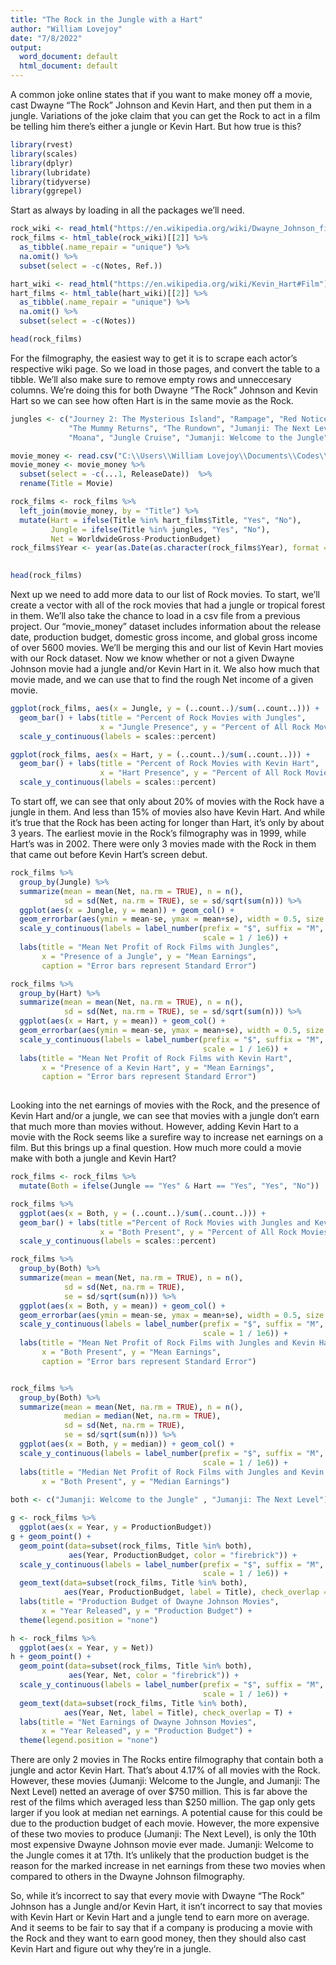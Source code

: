 ---
title: "The Rock in the Jungle with a Hart"
author: "William Lovejoy"
date: "7/8/2022"
output:
  word_document: default
  html_document: default
---

  A common joke online states that if you want to make money off a movie, cast 
Dwayne “The Rock” Johnson and Kevin Hart, and then put them in a jungle. 
Variations of the joke claim that you can get the Rock to act in a film be 
telling him there’s either a jungle or Kevin Hart. But how true is this?

```{r packages, message=FALSE, warning=FALSE}
library(rvest)
library(scales)
library(dplyr)
library(lubridate)
library(tidyverse)
library(ggrepel)
```

  Start as always by loading in all the packages we'll need.

```{r webpage}
rock_wiki <- read_html("https://en.wikipedia.org/wiki/Dwayne_Johnson_filmography")
rock_films <- html_table(rock_wiki)[[2]] %>%
  as_tibble(.name_repair = "unique") %>%
  na.omit() %>%
  subset(select = -c(Notes, Ref.))

hart_wiki <- read_html("https://en.wikipedia.org/wiki/Kevin_Hart#Film")
hart_films <- html_table(hart_wiki)[[2]] %>%
  as_tibble(.name_repair = "unique") %>%
  na.omit() %>%
  subset(select = -c(Notes))

head(rock_films)
```

  For the filmography, the easiest way to get it is to scrape each actor's
respective wiki page. So we load in those pages, and convert the table to a 
tibble. We'll also make sure to remove empty rows and unneccesary columns. We're
doing this for both Dwayne "The Rock" Johnson and Kevin Hart so we can see how
often Hart is in the same movie as the Rock.

```{r mutations, fig.width=6}
jungles <- c("Journey 2: The Mysterious Island", "Rampage", "Red Notice", 
             "The Mummy Returns", "The Rundown", "Jumanji: The Next Level",
             "Moana", "Jungle Cruise", "Jumanji: Welcome to the Jungle")

movie_money <- read.csv("C:\\Users\\William Lovejoy\\Documents\\Codes\\R\\DataScience\\movies.csv")
movie_money <- movie_money %>%
  subset(select = -c(...1, ReleaseDate))  %>%
  rename(Title = Movie)

rock_films <- rock_films %>%
  left_join(movie_money, by = "Title") %>%
  mutate(Hart = ifelse(Title %in% hart_films$Title, "Yes", "No"),
         Jungle = ifelse(Title %in% jungles, "Yes", "No"),
         Net = WorldwideGross-ProductionBudget)
rock_films$Year <- year(as.Date(as.character(rock_films$Year), format = "%Y"))
  

head(rock_films)
```

  Next up we need to add more data to our list of Rock movies. To start, we'll 
create a vector with all of the rock movies that had a jungle or tropical forest
in them. We'll also take the chance to load in a csv file from a previous 
project. Our "movie_money" dataset includes information about the release date,
production budget, domestic gross income, and global gross income of over 5600
movies. We'll be merging this and our list of Kevin Hart movies with our Rock
dataset. Now we know whether or not a given Dwayne Johnson movie had a jungle
and/or Kevin Hart in it. We also how much that movie made, and we can use that
to find the rough Net income of a given movie.

```{r Visuals1, fig.width = 6, message=FALSE, warning = FALSE}
ggplot(rock_films, aes(x = Jungle, y = (..count..)/sum(..count..))) + 
  geom_bar() + labs(title = "Percent of Rock Movies with Jungles", 
                    x = "Jungle Presence", y = "Percent of All Rock Movies") +
  scale_y_continuous(labels = scales::percent)

ggplot(rock_films, aes(x = Hart, y = (..count..)/sum(..count..))) + 
  geom_bar() + labs(title = "Percent of Rock Movies with Kevin Hart", 
                    x = "Hart Presence", y = "Percent of All Rock Movies") +
  scale_y_continuous(labels = scales::percent)
```

  To start off, we can see that only about 20% of movies with the Rock have a 
jungle in them. And less than 15% of movies also have Kevin Hart. And while it's
true that the Rock has been acting for longer than Hart, it's only by about 3
years. The earliest movie in the Rock's filmography was in 1999, while Hart's
was in 2002. There were only 3 movies made with the Rock in them that came out
before Kevin Hart's screen debut.

```{r visuals2, fig.width=6, message=FALSE, warning=FALSE}
rock_films %>%
  group_by(Jungle) %>%
  summarize(mean = mean(Net, na.rm = TRUE), n = n(), 
            sd = sd(Net, na.rm = TRUE), se = sd/sqrt(sum(n))) %>%
  ggplot(aes(x = Jungle, y = mean)) + geom_col() +
  geom_errorbar(aes(ymin = mean-se, ymax = mean+se), width = 0.5, size = 1.2) +
  scale_y_continuous(labels = label_number(prefix = "$", suffix = "M", 
                                           scale = 1 / 1e6)) +
  labs(title = "Mean Net Profit of Rock Films with Jungles",
       x = "Presence of a Jungle", y = "Mean Earnings", 
       caption = "Error bars represent Standard Error")

rock_films %>%
  group_by(Hart) %>%
  summarize(mean = mean(Net, na.rm = TRUE), n = n(), 
            sd = sd(Net, na.rm = TRUE), se = sd/sqrt(sum(n))) %>%
  ggplot(aes(x = Hart, y = mean)) + geom_col() +
  geom_errorbar(aes(ymin = mean-se, ymax = mean+se), width = 0.5, size = 1.2) +
  scale_y_continuous(labels = label_number(prefix = "$", suffix = "M", 
                                           scale = 1 / 1e6)) +
  labs(title = "Mean Net Profit of Rock Films with Kevin Hart",
       x = "Presence of a Kevin Hart", y = "Mean Earnings", 
       caption = "Error bars represent Standard Error")
  
```

  Looking into the net earnings of movies with the Rock, and the presence of 
Kevin Hart and/or a jungle, we can see that movies with a jungle don't earn that
much more than movies without. However, adding Kevin Hart to a movie with the 
Rock seems like a surefire way to increase net earnings on a film. But this 
brings up a final question. How much more could a movie make with both a jungle 
and Kevin Hart?

```{r wombocombo, fig.width=6, message=FALSE, warning = FALSE}
rock_films <- rock_films %>%
  mutate(Both = ifelse(Jungle == "Yes" & Hart == "Yes", "Yes", "No"))

rock_films %>%
  ggplot(aes(x = Both, y = (..count..)/sum(..count..))) + 
  geom_bar() + labs(title ="Percent of Rock Movies with Jungles and Kevin Hart", 
                    x = "Both Present", y = "Percent of All Rock Movies") +
  scale_y_continuous(labels = scales::percent)

rock_films %>%
  group_by(Both) %>%
  summarize(mean = mean(Net, na.rm = TRUE), n = n(),
            sd = sd(Net, na.rm = TRUE), 
            se = sd/sqrt(sum(n))) %>%
  ggplot(aes(x = Both, y = mean)) + geom_col() +
  geom_errorbar(aes(ymin = mean-se, ymax = mean+se), width = 0.5, size = 1.2) +
  scale_y_continuous(labels = label_number(prefix = "$", suffix = "M", 
                                           scale = 1 / 1e6)) +
  labs(title = "Mean Net Profit of Rock Films with Jungles and Kevin Hart",
       x = "Both Present", y = "Mean Earnings", 
       caption = "Error bars represent Standard Error")


rock_films %>%
  group_by(Both) %>%
  summarize(mean = mean(Net, na.rm = TRUE), n = n(), 
            median = median(Net, na.rm = TRUE), 
            sd = sd(Net, na.rm = TRUE), 
            se = sd/sqrt(sum(n))) %>%
  ggplot(aes(x = Both, y = median)) + geom_col() +
  scale_y_continuous(labels = label_number(prefix = "$", suffix = "M", 
                                           scale = 1 / 1e6)) +
  labs(title = "Median Net Profit of Rock Films with Jungles and Kevin Hart",
       x = "Both Present", y = "Median Earnings")
 
both <- c("Jumanji: Welcome to the Jungle" , "Jumanji: The Next Level")

g <- rock_films %>%
  ggplot(aes(x = Year, y = ProductionBudget))
g + geom_point() +
  geom_point(data=subset(rock_films, Title %in% both), 
             aes(Year, ProductionBudget, color = "firebrick")) +
  scale_y_continuous(labels = label_number(prefix = "$", suffix = "M", 
                                           scale = 1 / 1e6)) +
  geom_text(data=subset(rock_films, Title %in% both), 
            aes(Year, ProductionBudget, label = Title), check_overlap = T) +
  labs(title = "Production Budget of Dwayne Johnson Movies",
       x = "Year Released", y = "Production Budget") + 
  theme(legend.position = "none")

h <- rock_films %>%
  ggplot(aes(x = Year, y = Net))
h + geom_point() +
  geom_point(data=subset(rock_films, Title %in% both), 
             aes(Year, Net, color = "firebrick")) +
  scale_y_continuous(labels = label_number(prefix = "$", suffix = "M", 
                                           scale = 1 / 1e6)) +
  geom_text(data=subset(rock_films, Title %in% both), 
            aes(Year, Net, label = Title), check_overlap = T) +
  labs(title = "Net Earnings of Dwayne Johnson Movies",
       x = "Year Released", y = "Production Budget") + 
  theme(legend.position = "none")
```

  There are only 2 movies in The Rocks entire filmography that contain both a 
jungle and actor Kevin Hart. That's about 4.17% of all movies with the Rock. 
However, these movies (Jumanji: Welcome to the Jungle, and Jumanji: The Next 
Level) netted an average of over $750 million. This is far above the rest of 
the films which averaged less than $250 million. The gap only gets larger if you
look at median net earnings. A potential cause for this could be due to the 
production budget of each movie. However, the more expensive of these two movies
to produce (Jumanji: The Next Level), is only the 10th most expensive Dwayne 
Johnson movie ever made. Jumanji: Welcome to the Jungle comes it at 17th. It's 
unlikely that the production budget is the reason for the marked increase in 
net earnings from these two movies when compared to others in the Dwayne Johnson
filmography. 


  So, while it's incorrect to say that every movie with Dwayne "The Rock" 
Johnson has a Jungle and/or Kevin Hart, it isn't incorrect to say that movies 
with Kevin Hart or Kevin Hart and a jungle tend to earn more on average. And it 
seems to be fair to say that if a company is producing a movie with the Rock and 
they want to earn good money, then they should also cast Kevin Hart and figure 
out why they're in a jungle.
